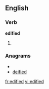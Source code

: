 ==English==

===Verb===
'''edified'''

# {{past of|[[edify]]}}

===Anagrams===
* {{alphagram|ddeefii}}
* [[deified#English|deified]]


[[fr:edified]]
[[vi:edified]]